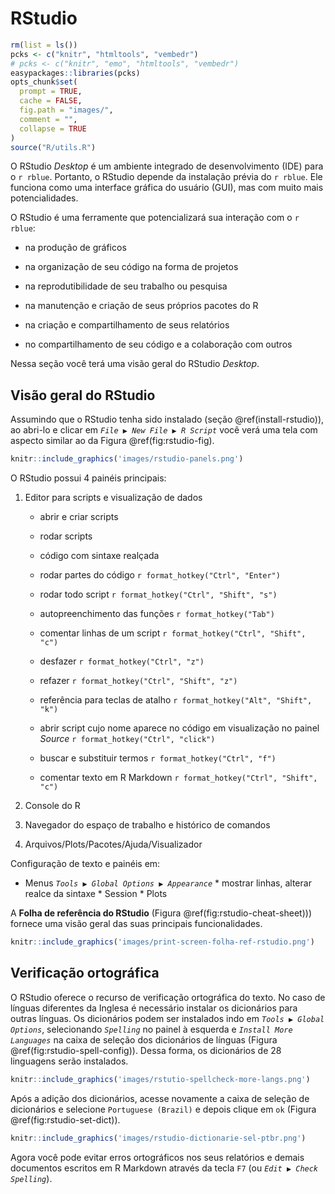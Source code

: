 # RStudio {#rstudio}

<!-- 

https://itsfoss.com/install-r-ubuntu/ 

-->

```r
rm(list = ls())
pcks <- c("knitr", "htmltools", "vembedr")
# pcks <- c("knitr", "emo", "htmltools", "vembedr")
easypackages::libraries(pcks)
opts_chunk$set(
  prompt = TRUE,
  cache = FALSE,
  fig.path = "images/",
  comment = "",
  collapse = TRUE
)
source("R/utils.R")
```

O RStudio *Desktop* é um ambiente integrado de desenvolvimento (IDE) para o `r rblue`. Portanto, o RStudio depende da instalação prévia do `r rblue`. Ele funciona como uma interface gráfica do usuário (GUI), mas com muito mais potencialidades.

O RStudio é uma ferramente que potencializará sua interação com o `r rblue`:

- na produção de gráficos

- na organização de seu código na forma de projetos

- na reprodutibilidade de seu trabalho ou pesquisa 

- na manutenção e criação de seus próprios pacotes do R

- na criação e compartilhamento de seus relatórios

- no compartilhamento de seu código e a colaboração com outros

Nessa seção você terá uma visão geral do RStudio *Desktop*.

## Visão geral do RStudio

Assumindo que o RStudio tenha sido instalado (seção \@ref(install-rstudio)), ao abri-lo e clicar em *`File ▶ New File ▶ R Script`* você verá uma tela com aspecto similar ao da Figura \@ref(fig:rstudio-fig).

```r
knitr::include_graphics('images/rstudio-panels.png')
```

O RStudio possui 4 painéis principais:

  1. Editor para scripts e visualização de dados

     - abrir e criar scripts
     
     - rodar scripts
     
     - código com sintaxe realçada
     
     - rodar partes do código  `r format_hotkey("Ctrl", "Enter")`
     
     - rodar todo script `r format_hotkey("Ctrl", "Shift", "s")` 
     
     - autopreenchimento das funções `r format_hotkey("Tab")` 
     
     - comentar linhas de um script `r format_hotkey("Ctrl", "Shift", "c")`  
     
     - desfazer `r format_hotkey("Ctrl", "z")`  
     
     - refazer `r format_hotkey("Ctrl", "Shift", "z")`  
     
     - referência para teclas de atalho `r format_hotkey("Alt", "Shift", "k")`  
     
     - abrir script cujo nome aparece no código em visualização no painel *Source* `r format_hotkey("Ctrl", "click")`
     
     - buscar e substituir termos `r format_hotkey("Ctrl", "f")`
     
     - comentar texto em R Markdown `r format_hotkey("Ctrl", "Shift", "c")`
     

2. Console do R


3. Navegador do espaço de trabalho e histórico de comandos


4. Arquivos/Plots/Pacotes/Ajuda/Visualizador


Configuração de texto e painéis em:

* Menus
    *`Tools ▶ Global Options ▶ Appearance`*
        * mostrar linhas, alterar realce da sintaxe
        * Session
        * Plots


A **Folha de referência do RStudio** (Figura \@ref(fig:rstudio-cheat-sheet))) fornece uma visão geral das suas principais funcionalidades.

```r
knitr::include_graphics('images/print-screen-folha-ref-rstudio.png')
```



## Verificação ortográfica

O RStudio oferece o recurso de verificação ortográfica do texto. No caso de línguas diferentes da Inglesa é necessário instalar os dicionários para outras línguas. Os dicionários podem ser instalados indo em *`Tools ▶ Global Options`*, selecionando *`Spelling`* no painel à esquerda e *`Install More Languages`* na caixa de seleção dos dicionários de línguas (Figura \@ref(fig:rstudio-spell-config)). Dessa forma, os dicionários de 28 linguagens serão instalados.



```r
knitr::include_graphics('images/rstutio-spellcheck-more-langs.png')
```

Após a adição dos dicionários, acesse novamente a caixa de seleção de dicionários e selecione `Portuguese (Brazil)` e depois clique em `ok` (Figura \@ref(fig:rstudio-set-dict)).

```r
knitr::include_graphics('images/rstudio-dictionarie-sel-ptbr.png')
```

Agora você pode evitar erros ortográficos nos seus relatórios e demais documentos escritos em R Markdown através da tecla `F7` (ou *`Edit ▶ Check Spelling`*).



<!-- rstudio.cloud -->


<!--
### Configurando dicionários customizados 

Se você quer usar um diferente variação de dicionário ou algum dicionário customizado, siga as orientações disponibilizadas no [suporte do RStudio](https://support.rstudio.com/hc/en-us/articles/200551916-Spelling-Dictionaries) e na vinheta do pacote [hunspell](https://docs.ropensci.org/hunspell/articles/intro.html#hunspell-dictionaries).


A instalação do dicionário de Português-brasileiro no Debian ou Ubuntu requer o pacote `hunspell-pt-br`: 

```bash
sudo apt-get install hunspell-pt-br
```

A verificação de que o dicionário foi instalado pode ser feita se ele aparece listado pelo comando abaixo.

```bash
ll /usr/share/hunspell
```
-->


